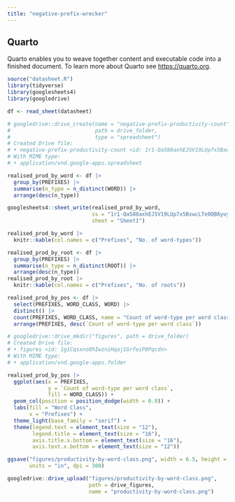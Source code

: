 ```yaml
---
title: "negative-prefix-wrecker"
---
```


## Quarto

Quarto enables you to weave together content and executable code into a finished document. To learn more about Quarto see <https://quarto.org>.

```r
source("datasheet.R")
library(tidyverse)
library(googlesheets4)
library(googledrive)

df <- read_sheet(datasheet)
```

```r
# googledrive::drive_create(name = "negative-prefix-productivity-count",
#                           path = drive_folder,
#                           type = "spreadsheet")
# Created Drive file:
# • negative-prefix-productivity-count <id: 1r1-Qa580axhEJ5V19LUp7x5BxwcLTe0QB6yuyBz-HCg>
# With MIME type:
# • application/vnd.google-apps.spreadsheet

realised_prod_by_word <- df |> 
  group_by(PREFIXES) |> 
  summarise(n_type = n_distinct(WORD)) |> 
  arrange(desc(n_type))

googlesheets4::sheet_write(realised_prod_by_word, 
                           ss = "1r1-Qa580axhEJ5V19LUp7x5BxwcLTe0QB6yuyBz-HCg",
                           sheet = "Sheet1")

realised_prod_by_word |> 
  knitr::kable(col.names = c("Prefixes", "No. of word-types"))
```



```r
realised_prod_by_root <- df |> 
  group_by(PREFIXES) |> 
  summarise(n_type = n_distinct(ROOT)) |> 
  arrange(desc(n_type))
realised_prod_by_root |> 
  knitr::kable(col.names = c("Prefixes", "No. of roots"))
```



```r
realised_prod_by_pos <- df |> 
  select(PREFIXES, WORD_CLASS, WORD) |> 
  distinct() |> 
  count(PREFIXES, WORD_CLASS, name = "Count of word-type per word class") |> 
  arrange(PREFIXES, desc(`Count of word-type per word class`))
```




```r
# googledrive::drive_mkdir("figures", path = drive_folder)
# Created Drive file:
# • figures <id: 1g1Cqsxno8hIwzniHqaj1GrfeiP0Pqcdn>
# With MIME type:
# • application/vnd.google-apps.folder

realised_prod_by_pos |> 
  ggplot(aes(x = PREFIXES,
             y = `Count of word-type per word class`,
             fill = WORD_CLASS)) +
  geom_col(position = position_dodge(width = 0.9)) +
  labs(fill = "Word Class",
       x = "Prefixes") +
  theme_light(base_family = "serif") +
  theme(legend.text = element_text(size = "12"),
        legend.title = element_text(size = "16"),
        axis.title.x.bottom = element_text(size = "16"),
        axis.text.x.bottom = element_text(size = "12"))

ggsave("figures/productivity-by-word-class.png", width = 6.5, height = 5,
       units = "in", dpi = 300)

googledrive::drive_upload("figures/productivity-by-word-class.png",
                          path = drive_figures,
                          name = "productivity-by-word-class.png")
```


